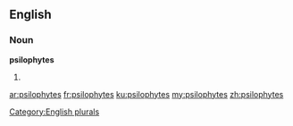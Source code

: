 ==English==

===Noun===
'''psilophytes'''

# {{plural of|psilophyte}}

[[Category:English plurals]]

[[ar:psilophytes]]
[[fr:psilophytes]]
[[ku:psilophytes]]
[[my:psilophytes]]
[[zh:psilophytes]]